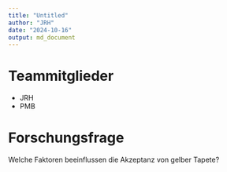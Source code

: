 ```yaml
---
title: "Untitled"
author: "JRH"
date: "2024-10-16"
output: md_document
---
```


# Teammitglieder
* JRH
* PMB

# Forschungsfrage
Welche Faktoren beeinflussen die Akzeptanz von gelber Tapete?